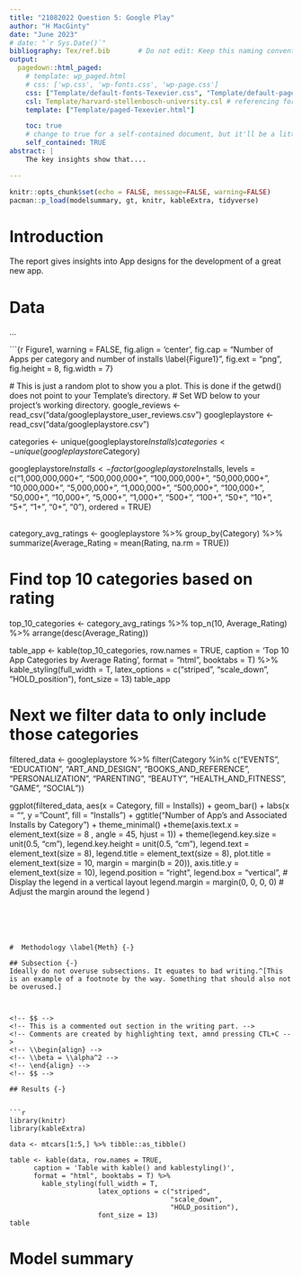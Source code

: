 ```yaml
---
title: "21082022 Question 5: Google Play"
author: "H MacGinty"
date: "June 2023"
# date: "`r Sys.Date()`"
bibliography: Tex/ref.bib       # Do not edit: Keep this naming convention and location.
output:
  pagedown::html_paged:
    # template: wp_paged.html
    # css: ['wp.css', 'wp-fonts.css', 'wp-page.css']
    css: ["Template/default-fonts-Texevier.css", "Template/default-page-Texevier.css", "Template/default-Texevier.css"]
    csl: Template/harvard-stellenbosch-university.csl # referencing format used.
    template: ["Template/paged-Texevier.html"]

    toc: true
    # change to true for a self-contained document, but it'll be a litte slower for Pandoc to render
    self_contained: TRUE
abstract: |
    The key insights show that....

---
```


```r
knitr::opts_chunk$set(echo = FALSE, message=FALSE, warning=FALSE)
pacman::p_load(modelsummary, gt, knitr, kableExtra, tidyverse)
```

\newpage

# Introduction {-}

The report gives insights into App designs for the development of a great new app.

# Data  {-}

...

<!-- The following is a code chunk. It must have its own unique name (after the r), or no name. After the comma follows commands for R which are self-explanatory. By default, the code and messages will not be printed in your pdf, just the output: -->

```{r Figure1, warning = FALSE, fig.align = 'center', fig.cap =  "Number of Apps per category and number of installs \\label{Figure1}", fig.ext = "png", fig.height = 8, fig.width = 7}

  # This is just a random plot to show you a plot. This is done if the getwd() does not point to your Template's directory.
  # Set WD below to your project's working directory.
google_reviews <- read_csv("data/googleplaystore_user_reviews.csv")
googleplaystore <- read_csv("data/googleplaystore.csv")

categories <- unique(googleplaystore$Installs)
categories <- unique(googleplaystore$Category)

googleplaystore$Installs <- factor(googleplaystore$Installs, levels = c("1,000,000,000+", "500,000,000+", "100,000,000+", "50,000,000+", "10,000,000+", "5,000,000+", "1,000,000+", "500,000+", "100,000+", "50,000+", "10,000+", "5,000+", "1,000+", "500+", "100+", "50+", "10+", "5+", "1+", "0+", "0"), ordered = TRUE)


##
category_avg_ratings <- googleplaystore %>%
  group_by(Category) %>%
  summarize(Average_Rating = mean(Rating, na.rm = TRUE))

# Find top 10 categories based on rating
top_10_categories <- category_avg_ratings %>%
  top_n(10, Average_Rating) %>%
  arrange(desc(Average_Rating))

table_app <- kable(top_10_categories, row.names = TRUE,
      caption = 'Top 10 App Categories by Average Rating',
      format = "html", booktabs = T) %>%
        kable_styling(full_width = T,
                      latex_options = c("striped",
                                        "scale_down",
                                        "HOLD_position"),
                      font_size = 13)
table_app

# Next we filter data to only include those categories

filtered_data <- googleplaystore %>%
  filter(Category %in% c("EVENTS", "EDUCATION", "ART_AND_DESIGN", "BOOKS_AND_REFERENCE", "PERSONALIZATION", "PARENTING", "BEAUTY", "HEALTH_AND_FITNESS", "GAME", "SOCIAL"))


ggplot(filtered_data, aes(x = Category, fill = Installs)) +
  geom_bar() +
  labs(x = "", y = "Count", fill = "Installs") +
  ggtitle("Number of App's and Associated Installs by Category") + theme_minimal() +theme(axis.text.x = element_text(size = 8 , angle = 45, hjust = 1)) + theme(legend.key.size = unit(0.5, "cm"),
                                                                                        legend.key.height = unit(0.5, "cm"),
        legend.text = element_text(size = 8),
        legend.title = element_text(size = 8),
        plot.title = element_text(size = 10, margin = margin(b = 20)),
        axis.title.y = element_text(size = 10),
        legend.position = "right",
    legend.box = "vertical",  # Display the legend in a vertical layout
    legend.margin = margin(0, 0, 0, 0)  # Adjust the margin around the legend
  ) 



```





#  Methodology \label{Meth} {-}

## Subsection {-}
Ideally do not overuse subsections. It equates to bad writing.^[This is an example of a footnote by the way. Something that should also not be overused.]



<!-- $$ -->
<!-- This is a commented out section in the writing part. -->
<!-- Comments are created by highlighting text, amnd pressing CTL+C -->
<!-- \\begin{align} -->
<!-- \\beta = \\alpha^2 -->
<!-- \end{align} -->
<!-- $$ -->

## Results {-}


```r
library(knitr)
library(kableExtra)

data <- mtcars[1:5,] %>% tibble::as_tibble()

table <- kable(data, row.names = TRUE,
      caption = 'Table with kable() and kablestyling()',
      format = "html", booktabs = T) %>%
        kable_styling(full_width = T,
                      latex_options = c("striped",
                                        "scale_down",
                                        "HOLD_position"),
                      font_size = 13)
table
```


\newpage


# Model summary



